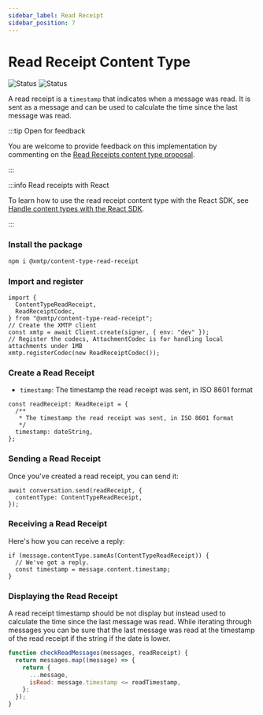 ```yaml
---
sidebar_label: Read Receipt
sidebar_position: 7
---
```



# Read Receipt Content Type

![Status](https://img.shields.io/badge/Content_type_status-Standards--track-yellow) ![Status](https://img.shields.io/badge/Reference_implementation_status-Beta-yellow)

A read receipt is a `timestamp` that indicates when a message was read. It is sent as a message and can be used to calculate the time since the last message was read.

:::tip Open for feedback

You are welcome to provide feedback on this implementation by commenting on the [Read Receipts content type proposal](https://github.com/orgs/xmtp/discussions/43).

:::

:::info Read receipts with React

To learn how to use the read receipt content type with the React SDK, see [Handle content types with the React SDK](/docs/content-types/react-content-types).

:::

### Install the package

<Tabs groupId="sdk-langs">
<TabItem value="js" label="JavaScript"  attributes={{className: "js_tab"}}>

```bash
npm i @xmtp/content-type-read-receipt
```

</TabItem></Tabs>

### Import and register

<Tabs groupId="sdk-langs">
<TabItem value="js" label="JavaScript"  attributes={{className: "js_tab"}}>

```tsx
import {
  ContentTypeReadReceipt,
  ReadReceiptCodec,
} from "@xmtp/content-type-read-receipt";
// Create the XMTP client
const xmtp = await Client.create(signer, { env: "dev" });
// Register the codecs, AttachmentCodec is for handling local attachments under 1MB
xmtp.registerCodec(new ReadReceiptCodec());
```

</TabItem></Tabs>

### Create a Read Receipt

- `timestamp`: The timestamp the read receipt was sent, in ISO 8601 format

<Tabs groupId="sdk-langs">
<TabItem value="js" label="JavaScript"  attributes={{className: "js_tab"}}>

```tsx
const readReceipt: ReadReceipt = {
  /**
   * The timestamp the read receipt was sent, in ISO 8601 format
   */
  timestamp: dateString,
};
```

</TabItem></Tabs>

### Sending a Read Receipt

Once you've created a read receipt, you can send it:

<Tabs groupId="sdk-langs">
<TabItem value="js" label="JavaScript"  attributes={{className: "js_tab"}}>

```tsx
await conversation.send(readReceipt, {
  contentType: ContentTypeReadReceipt,
});
```

</TabItem></Tabs>

### Receiving a Read Receipt

Here's how you can receive a reply:

<Tabs groupId="sdk-langs">
<TabItem value="js" label="JavaScript"  attributes={{className: "js_tab"}}>

```tsx
if (message.contentType.sameAs(ContentTypeReadReceipt)) {
  // We've got a reply.
  const timestamp = message.content.timestamp;
}
```

</TabItem></Tabs>

### Displaying the Read Receipt

A read receipt timestamp should be not display but instead used to calculate the time since the last message was read. While iterating through messages you can be sure that the last message was read at the timestamp of the read receipt if the string if the date is lower.

<Tabs groupId="sdk-langs">
<TabItem value="js" label="JavaScript"  attributes={{className: "js_tab"}}>

```jsx
function checkReadMessages(messages, readReceipt) {
  return messages.map((message) => {
    return {
      ...message,
      isRead: message.timestamp <= readTimestamp,
    };
  });
}
```

</TabItem></Tabs>
